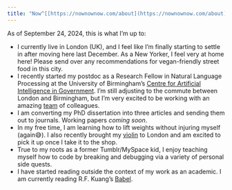 ```yaml
---
title: "Now^[[https://nownownow.com/about](https://nownownow.com/about)]"
---
```


As of September 24, 2024, this is what I'm up to: 

- I currently live in London (UK), and I feel like I'm finally starting to settle in after moving here last December. As a New Yorker, I feel very at home here! Please send over any recommendations for vegan-friendly street food in this city. 
- I recently started my postdoc as a Research Fellow in Natural Language Processing at the University of Birmingham's [Centre for Artificial Intelligence in Government](https://www.birmingham.ac.uk/research/centre-for-artificial-intelligence-in-government). I'm still adjusting to the commute between London and Birmingham, but I'm very excited to be working with an amazing [team](https://www.birmingham.ac.uk/research/centres-institutes/centre-for-artificial-intelligence-in-government/people) of colleagues. 
- I am converting my PhD dissertation into three articles and sending them out to journals. Working papers _coming soon_. 
- In my free time, I am learning how to lift weights without injuring myself (again😅). I also recently brought my [violin](violin.html) to London and am excited to pick it up once I take it to the shop. 
- True to my roots as a former Tumblr/MySpace kid, I enjoy teaching myself how to code by breaking and debugging via a variety of personal side quests. 
- I have started reading outside the context of my work as an academic. I am currently reading R.F. Kuang's [Babel](https://www.goodreads.com/book/show/57945316-babel).
